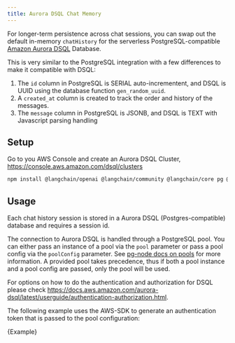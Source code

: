 ```yaml
---
title: Aurora DSQL Chat Memory
---
```


For longer-term persistence across chat sessions, you can swap out the default in-memory `chatHistory` for the serverless PostgreSQL-compatible [Amazon Aurora DSQL](https://aws.amazon.com/rds/aurora/dsql/) Database.

This is very similar to the PostgreSQL integration with a few differences to make it compatible with DSQL:

1. The `id` column in PostgreSQL is SERIAL auto-incrementent, and DSQL is UUID using the database function `gen_random_uuid`.
2. A `created_at` column is created to track the order and history of the messages.
3. The `message` column in PostgreSQL is JSONB, and DSQL is TEXT with Javascript parsing handling

## Setup

Go to you AWS Console and create an Aurora DSQL Cluster, https://console.aws.amazon.com/dsql/clusters


<IntegrationInstallTooltip></IntegrationInstallTooltip>

```bash npm2yarn
npm install @langchain/openai @langchain/community @langchain/core pg @aws-sdk/dsql-signer
```

## Usage

Each chat history session is stored in a Aurora DSQL (Postgres-compatible) database and requires a session id.

The connection to Aurora DSQL is handled through a PostgreSQL pool. You can either pass an instance of a pool via the `pool` parameter or pass a pool config via the `poolConfig` parameter. See [pg-node docs on pools](https://node-postgres.com/apis/pool)
for more information. A provided pool takes precedence, thus if both a pool instance and a pool config are passed, only the pool will be used.

For options on how to do the authentication and authorization for DSQL please check https://docs.aws.amazon.com/aurora-dsql/latest/userguide/authentication-authorization.html.

The following example uses the AWS-SDK to generate an authentication token that is passed to the pool configuration:


<CodeBlock language="typescript">{Example}</CodeBlock>
